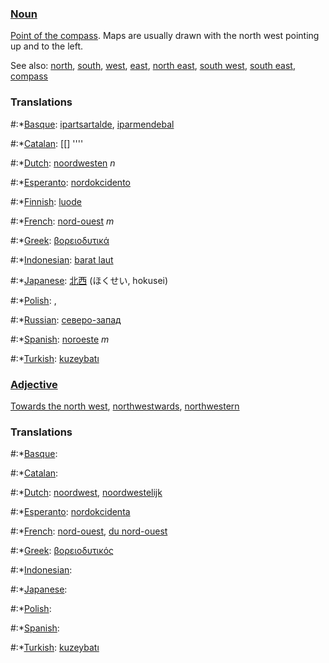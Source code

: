 ===[[Noun]]===

[[Point of the compass]]. Maps are usually drawn with the north west pointing up and to the left.

See also: [[north]], [[south]], [[west]], [[east]], [[north east]], [[south west]], [[south east]], [[compass]]

===Translations===
#:*[[Basque]]: [[ipartsartalde]], [[iparmendebal]]
#:*[[Catalan]]: [[] ''''
#:*[[Dutch]]: [[noordwesten]] ''n''
#:*[[Esperanto]]: [[nordokcidento]]
#:*[[Finnish]]: [[luode]]
#:*[[French]]: [[nord-ouest]] ''m''
#:*[[Greek]]: [[βορειοδυτικά]]
#:*[[Indonesian]]: [[barat laut]]
#:*[[Japanese]]: [[北西]] (ほくせい, hokusei)
#:*[[Polish]]: [[]], [[]]
#:*[[Russian]]: [[северо-запад]]
#:*[[Spanish]]: [[noroeste]] ''m''
#:*[[Turkish]]: [[kuzeybatı]]

===[[Adjective]]===

[[Towards the north west]], [[northwestwards]], [[northwestern]]

===Translations===
#:*[[Basque]]: [[]]
#:*[[Catalan]]: [[]]
#:*[[Dutch]]: [[noordwest]], [[noordwestelijk]]
#:*[[Esperanto]]: [[nordokcidenta]]
#:*[[French]]: [[nord-ouest]], [[du nord-ouest]]
#:*[[Greek]]: [[βορειοδυτικός]]
#:*[[Indonesian]]: [[]]
#:*[[Japanese]]: [[]]
#:*[[Polish]]: [[]]
#:*[[Spanish]]: [[]]
#:*[[Turkish]]: [[kuzeybatı]]